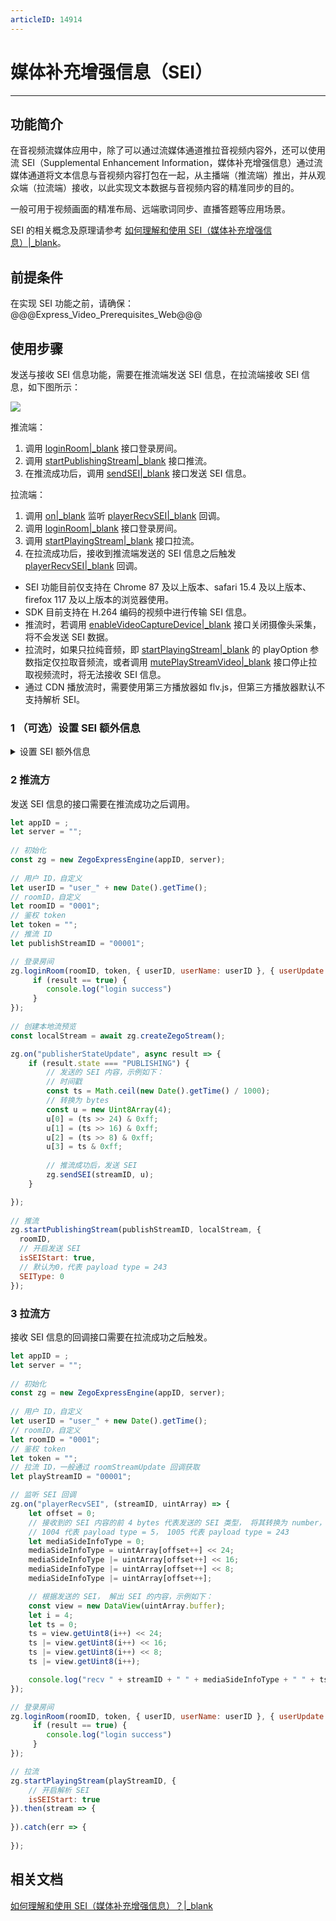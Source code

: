 ```yaml
---
articleID: 14914
---
```

# 媒体补充增强信息（SEI）

- - -

## 功能简介

在音视频流媒体应用中，除了可以通过流媒体通道推拉音视频内容外，还可以使用流 SEI（Supplemental Enhancement Information，媒体补充增强信息）通过流媒体通道将文本信息与音视频内容打包在一起，从主播端（推流端）推出，并从观众端（拉流端）接收，以此实现文本数据与音视频内容的精准同步的目的。  
  
一般可用于视频画面的精准布局、远端歌词同步、直播答题等应用场景。

<div class="mk-hint">

SEI 的相关概念及原理请参考 [如何理解和使用 SEI（媒体补充增强信息）\|_blank](https://doc-zh.zego.im/faq/sei?product=ExpressVideo&platform=web)。
</div>


## 前提条件

在实现 SEI 功能之前，请确保：
@@@Express_Video_Prerequisites_Web@@@


## 使用步骤

发送与接收 SEI 信息功能，需要在推流端发送 SEI 信息，在拉流端接收 SEI 信息，如下图所示：

<img src="/Pics/Common/ZegoExpressEngine/send_and_recv_sei_web_new.png" />

推流端：

1. 调用 [loginRoom\|_blank](@loginRoom) 接口登录房间。
2. 调用 [startPublishingStream\|_blank](@startPublishingStream) 接口推流。
3. 在推流成功后，调用 [sendSEI\|_blank](@sendSEI) 接口发送 SEI 信息。

拉流端：

1. 调用 [on\|_blank](@on) 监听 [playerRecvSEI\|_blank](@playerRecvSEI) 回调。
2. 调用 [loginRoom\|_blank](@loginRoom) 接口登录房间。
3. 调用 [startPlayingStream\|_blank](@startPlayingStream) 接口拉流。
4. 在拉流成功后，接收到推流端发送的 SEI 信息之后触发 [playerRecvSEI\|_blank](@playerRecvSEI) 回调。

<div class="mk-warning">

- SEI 功能目前仅支持在 Chrome 87 及以上版本、safari 15.4 及以上版本、firefox 117 及以上版本的浏览器使用。 
- SDK 目前支持在 H.264 编码的视频中进行传输 SEI 信息。
- 推流时，若调用 [enableVideoCaptureDevice\|_blank](@enableVideoCaptureDevice) 接口关闭摄像头采集，将不会发送 SEI 数据。
- 拉流时，如果只拉纯音频，即 [startPlayingStream\|_blank](@startPlayingStream) 的 playOption 参数指定仅拉取音频流，或者调用 [mutePlayStreamVideo\|_blank](@mutePlayStreamVideo) 接口停止拉取视频流时，将无法接收 SEI 信息。
- 通过 CDN 播放流时，需要使用第三方播放器如 flv.js，但第三方播放器默认不支持解析 SEI。
</div>

### 1 （可选）设置 SEI 额外信息

<details class="zg-primary">
    <summary>设置 SEI 额外信息</summary>

- 由于 SDK 默认使用 ZEGO 自行定义的 SEI（nalu type = 6,payload type = 243）类型打包，且此类型是 SEI 标准未规定的类型，因此跟视频编码器或者视频文件中的 SEI 不存在冲突。
- 但当开发者需要使用第三方解码器解码时（如 FFmpeg），会导致无法解出正确的 SEI，此时需要在推流 [startPublishingStream\|_blank](@startPublishingStream) 时指定发送的 SEI 类型为 UserUnregister 的 SEI（nalu type = 6, payload type = 5），且在推流前和拉流前调用 [setSEIConfig\|_blank](@setSEIConfig) 接口设置 uuid(UserUnregisterID)来区分是视频编码器自身产生的 SEI 还是业务 SEI。

- App 在发送此类型 SEI 时，可以填写业务特定的 uuid（长度为16字节）。接收方使用 SDK 解析 payload type 为 5 的 SEI 时，会根据设置的过滤字符串过滤出 uuid 相符的 SEI 抛给业务，如果没有设置过滤字符串，SDK 会把所有收到的 SEI 都抛给开发者。


<div class="mk-hint">

仅当开发者使用第三方解码器解码 SEI 时需要执行该步骤。  
</div>


```javascript
let appID = ; 
let server = "";
    
// 初始化
const zg = new ZegoExpressEngine(appID, server);
    
zg.setSEIConfig({
// 自定义的特定的字符串，以过滤出业务 SEI
    unregisterSEIFilter: "zegozegozegozego"
});
```
</details>


### 2 推流方

发送 SEI 信息的接口需要在推流成功之后调用。

```javascript
let appID = ; 
let server = "";
    
// 初始化
const zg = new ZegoExpressEngine(appID, server);
    
// 用户 ID，自定义
let userID = "user_" + new Date().getTime();
// roomID，自定义
let roomID = "0001";
// 鉴权 token
let token = "";
// 推流 ID
let publishStreamID = "00001";

// 登录房间
zg.loginRoom(roomID, token, { userID, userName: userID }, { userUpdate: true }).then(result => {
     if (result == true) {
        console.log("login success")
     }
});
    
// 创建本地流预览
const localStream = await zg.createZegoStream();

zg.on("publisherStateUpdate", async result => {
    if (result.state === "PUBLISHING") {
        // 发送的 SEI 内容，示例如下：
        // 时间戳
        const ts = Math.ceil(new Date().getTime() / 1000);
        // 转换为 bytes
        const u = new Uint8Array(4);
        u[0] = (ts >> 24) & 0xff;
        u[1] = (ts >> 16) & 0xff;
        u[2] = (ts >> 8) & 0xff;
        u[3] = ts & 0xff;
            
        // 推流成功后，发送 SEI
        zg.sendSEI(streamID, u);
    } 

});
    
// 推流
zg.startPublishingStream(publishStreamID, localStream, {
  roomID,
  // 开启发送 SEI
  isSEIStart: true, 
  // 默认为0，代表 payload type = 243
  SEIType: 0 
});
```

### 3 拉流方

接收 SEI 信息的回调接口需要在拉流成功之后触发。


```javascript
let appID = ; 
let server = "";
    
// 初始化
const zg = new ZegoExpressEngine(appID, server);
    
// 用户 ID，自定义
let userID = "user_" + new Date().getTime();
// roomID，自定义
let roomID = "0001";
// 鉴权 token
let token = "";
// 拉流 ID，一般通过 roomStreamUpdate 回调获取
let playStreamID = "00001";

// 监听 SEI 回调
zg.on("playerRecvSEI", (streamID, uintArray) => { 
    let offset = 0;
    // 接收到的 SEI 内容的前 4 bytes 代表发送的 SEI 类型， 将其转换为 number，
    // 1004 代表 payload type = 5， 1005 代表 payload type = 243
    let mediaSideInfoType = 0;
    mediaSideInfoType = uintArray[offset++] << 24;
    mediaSideInfoType |= uintArray[offset++] << 16;
    mediaSideInfoType |= uintArray[offset++] << 8;
    mediaSideInfoType |= uintArray[offset++];

    // 根据发送的 SEI， 解出 SEI 的内容，示例如下：
    const view = new DataView(uintArray.buffer);
    let i = 4;
    let ts = 0;
    ts = view.getUint8(i++) << 24;
    ts |= view.getUint8(i++) << 16;
    ts |= view.getUint8(i++) << 8;
    ts |= view.getUint8(i++);

    console.log("recv " + streamID + " " + mediaSideInfoType + " " + ts);
});

// 登录房间
zg.loginRoom(roomID, token, { userID, userName: userID }, { userUpdate: true }).then(result => {
     if (result == true) {
        console.log("login success")
     }
});

// 拉流
zg.startPlayingStream(playStreamID, {
    // 开启解析 SEI
    isSEIStart: true 
}).then(stream => {
              
}).catch(err => {
    
});
```



## 相关文档

[如何理解和使用 SEI（媒体补充增强信息）？\|_blank](https://doc-zh.zego.im/faq/sei?product=ExpressVideo&platform=web)
